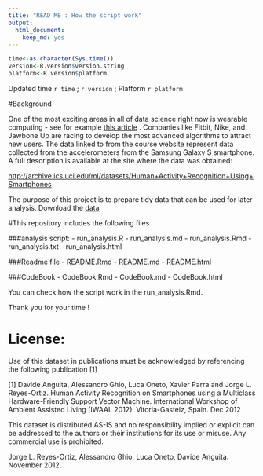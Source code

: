 ```yaml
---
title: "READ ME : How the script work"
output: 
  html_document: 
    keep_md: yes
---
```


```r
time<-as.character(Sys.time())
version<-R.version$version.string
platform<-R.version$platform
```

Updated time `r time` ;  `r version` ; Platform `r platform`

#Background 

One of the most exciting areas in all of data science right now is wearable computing - see for example [this article](http://www.insideactivitytracking.com/data-science-activity-tracking-and-the-battle-for-the-worlds-top-sports-brand/) . Companies like Fitbit, Nike, and Jawbone Up are racing to develop the most advanced algorithms to attract new users. The data linked to from the course website represent data collected from the accelerometers from the Samsung Galaxy S smartphone. A full description is available at the site where the data was obtained: 

[http://archive.ics.uci.edu/ml/datasets/Human+Activity+Recognition+Using+Smartphones ](http://archive.ics.uci.edu/ml/datasets/Human+Activity+Recognition+Using+Smartphones )

The purpose of this project is to prepare tidy data that can be used for later analysis. Download the [data](https://d396qusza40orc.cloudfront.net/getdata%2Fprojectfiles%2FUCI%20HAR%20Dataset.zip) 

#This repository includes the following files

###analysis script:
- run_analysis.R
- run_analysis.md
- run_analysis.Rmd
- run_analysis.txt
- run_analysis.html

###Readme file
- README.Rmd
- README.md
- README.html

###CodeBook
- CodeBook.Rmd
- CodeBook.md
- CodeBook.html

You can check how the script work in the run_analysis.Rmd.  


Thank you for your time !

License:
===============================================================================================
Use of this dataset in publications must be acknowledged by referencing the following publication [1] 

[1] Davide Anguita, Alessandro Ghio, Luca Oneto, Xavier Parra and Jorge L. Reyes-Ortiz. Human Activity Recognition on Smartphones using a Multiclass Hardware-Friendly Support Vector Machine. International Workshop of Ambient Assisted Living (IWAAL 2012). Vitoria-Gasteiz, Spain. Dec 2012

This dataset is distributed AS-IS and no responsibility implied or explicit can be addressed to the authors or their institutions for its use or misuse. Any commercial use is prohibited.

Jorge L. Reyes-Ortiz, Alessandro Ghio, Luca Oneto, Davide Anguita. November 2012.